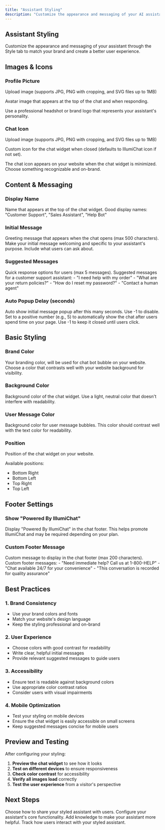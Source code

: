 ```yaml
---
title: "Assistant Styling"
description: "Customize the appearance and messaging of your AI assistant"
---
```


## Assistant Styling

Customize the appearance and messaging of your assistant through the Style tab to match your brand and create a better user experience.

## Images & Icons

### Profile Picture

<ParamField body="profile_picture" type="file">
Upload image (supports JPG, PNG with cropping, and SVG files up to 1MB)
</ParamField>

Avatar image that appears at the top of the chat and when responding.

<Tip>
Use a professional headshot or brand logo that represents your assistant's personality.
</Tip>

### Chat Icon

<ParamField body="chat_icon" type="file">
Upload image (supports JPG, PNG with cropping, and SVG files up to 1MB)
</ParamField>

Custom icon for the chat widget when closed (defaults to IllumiChat icon if not set).

<Info>
The chat icon appears on your website when the chat widget is minimized. Choose something recognizable and on-brand.
</Info>

## Content & Messaging

### Display Name

<ParamField body="display_name" type="string" default="Assistant">
Name that appears at the top of the chat widget.
</ParamField>

<Example>
Good display names: "Customer Support", "Sales Assistant", "Help Bot"
</Example>

### Initial Message

<ParamField body="initial_message" type="string" default="Hello! How can I help you today?">
Greeting message that appears when the chat opens (max 500 characters).
</ParamField>

<Tip>
Make your initial message welcoming and specific to your assistant's purpose. Include what users can ask about.
</Tip>

### Suggested Messages

<ParamField body="suggested_messages" type="array">
Quick response options for users (max 5 messages).
</ParamField>

<Example>
Suggested messages for a customer support assistant:
- "I need help with my order"
- "What are your return policies?"
- "How do I reset my password?"
- "Contact a human agent"
</Example>

### Auto Popup Delay (seconds)

<ParamField body="auto_popup_delay" type="integer" default="-1">
Auto show initial message popup after this many seconds. Use -1 to disable.
</ParamField>

<Info>
Set to a positive number (e.g., 5) to automatically show the chat after users spend time on your page. Use -1 to keep it closed until users click.
</Info>

## Basic Styling

### Brand Color

<ParamField body="brand_color" type="color">
Your branding color, will be used for chat bot bubble on your website.
</ParamField>

<Warning>
Choose a color that contrasts well with your website background for visibility.
</Warning>

### Background Color

<ParamField body="background_color" type="color">
Background color of the chat widget.
</ParamField>

<Tip>
Use a light, neutral color that doesn't interfere with readability.
</Tip>

### User Message Color

<ParamField body="user_message_color" type="color">
Background color for user message bubbles.
</ParamField>

<Info>
This color should contrast well with the text color for readability.
</Info>

### Position

<ParamField body="position" type="select" default="Bottom Right">
Position of the chat widget on your website.
</ParamField>

Available positions:
- Bottom Right
- Bottom Left
- Top Right
- Top Left

## Footer Settings

### Show "Powered By IllumiChat"

<ParamField body="show_powered_by" type="boolean" default="true">
Display "Powered By IllumiChat" in the chat footer.
</ParamField>

<Info>
This helps promote IllumiChat and may be required depending on your plan.
</Info>

### Custom Footer Message

<ParamField body="custom_footer_message" type="string">
Custom message to display in the chat footer (max 200 characters).
</ParamField>

<Example>
Custom footer messages:
- "Need immediate help? Call us at 1-800-HELP"
- "Chat available 24/7 for your convenience"
- "This conversation is recorded for quality assurance"
</Example>

## Best Practices

### 1. Brand Consistency

- Use your brand colors and fonts
- Match your website's design language
- Keep the styling professional and on-brand

### 2. User Experience

- Choose colors with good contrast for readability
- Write clear, helpful initial messages
- Provide relevant suggested messages to guide users

### 3. Accessibility

- Ensure text is readable against background colors
- Use appropriate color contrast ratios
- Consider users with visual impairments

### 4. Mobile Optimization

- Test your styling on mobile devices
- Ensure the chat widget is easily accessible on small screens
- Keep suggested messages concise for mobile users

## Preview and Testing

After configuring your styling:

1. **Preview the chat widget** to see how it looks
2. **Test on different devices** to ensure responsiveness
3. **Check color contrast** for accessibility
4. **Verify all images load** correctly
5. **Test the user experience** from a visitor's perspective

## Next Steps

<CardGroup cols={2}>
<Card title="Share Your Assistant" icon="share" href="/user-guide/assistant-sharing">
  Choose how to share your styled assistant with users.
</Card>

<Card title="Assistant Configuration" icon="settings" href="/user-guide/assistant-configuration">
  Configure your assistant's core functionality.
</Card>

<Card title="Knowledge Base Setup" icon="database" href="/user-guide/creating-knowledge-bases">
  Add knowledge to make your assistant more helpful.
</Card>

<Card title="Analytics & Insights" icon="chart-bar" href="/user-guide/analytics">
  Track how users interact with your styled assistant.
</Card>
</CardGroup>
